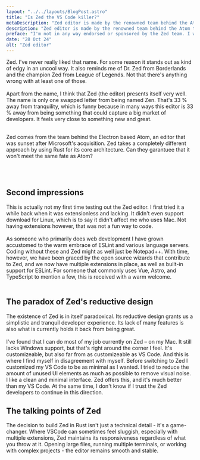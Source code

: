 ```yaml
---
layout: "../../layouts/BlogPost.astro"
title: "Is Zed the VS Code killer?"
metaDescription: "Zed editor is made by the renowned team behind the Atom text editor, and stands to be a serious contender to VS Code."
description: "Zed editor is made by the renowned team behind the Atom text editor, and stands to be a serious contender to VS Code. I've tested it and given it some thought."
preface: "I'm not in any way endorsed or sponsored by the Zed team. I write this freely and from my own genuine personal experience."
date: "28 Oct 24"
alt: "Zed editor"
---
```



Zed. I've never really liked that name. For some reason it stands out as kind of edgy in an uncool way. It also reminds me of Dr. Zed from Borderlands and the champion Zed from League of Legends. Not that there's anything wrong with at least one of those.
<br /><br />
Apart from the name, I think that Zed (the editor) presents itself very well. The name is only one swapped letter from being named Zen. That's 33 % away from tranquility, which is funny because in many ways this editor is 33 % away from being something that could capture a big market of developers. It feels very close to something new and great.
<br /><br />
<p class="fact-box">Zed comes from the team behind the Electron based Atom, an editor that was sunset after
Microsoft's acquisition. Zed takes a completely different approach by using Rust for its core architecture.
Can they garantuee that it won't meet the same fate as Atom?</p>
<br /><br />

<Stats client:idle />

## Second impressions

This is actually not my first time testing out the Zed editor. I first tried it a while back when it was extensionless and lacking. It didn't even support download for Linux, which is to say it didn't affect me who uses Mac. Not having extensions however, that was not a fun way to code.
<br /><br />
As someone who primarily does web development I have grown accustomed to the warm embrace of ESLint and various language servers. Coding without these and Zed might as well just be Notepad++. With time, however, we have been graced by the open source wizards that contribute to Zed, and we now have multiple extensions in place, as well as built-in support for ESLint. For someone that commonly uses Vue, Astro, and TypeScript to mention a few, this is received with a warm welcome.
<br /><br />

## The paradox of Zed's reductive design

The existence of Zed is in itself paradoxical. Its reductive design grants us a simplistic and tranquil developer experience. Its lack of many features is also what is currently holds it back from being great.
<br /><br />
I've found that I can do most of my job currently on Zed – on my Mac. It still lacks Windows support, but that's right around the corner I feel. It's customizeable, but also far from as customizeable as VS Code. And this is where I find myself in disagreement with myself. Before switching to Zed I customized my VS Code to be as minimal as I wanted. I tried to reduce the amount of unused UI elements as much as possible to remove visual noise. I like a clean and minimal interface. Zed offers this, and it's much better than my VS Code. At the same time, I don't know if I trust the Zed developers to continue in this direction.

## The talking points of Zed

The decision to build Zed in Rust isn't just a technical detail - it's a game-changer. Where VSCode can sometimes feel sluggish, especially with multiple extensions, Zed maintains its responsiveness regardless of what you throw at it. Opening large files, running multiple terminals, or working with complex projects - the editor remains smooth and stable.
